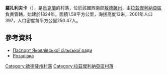 {{expand|time=2016-09-04T03:35:17+00:00}}
{{coord|46|49|47|N|29|58|38|E|scale:30000|display=title}}

'''羅扎利夫卡'''（{{lang-uk|Розалівка}}），是[[烏克蘭|烏克蘭]]的村落，位於該國西南部[[敖德薩州|敖德薩州]]，由[[拉茲傑利納亞區|拉茲傑利納亞區]]負責管轄，始建於1824年，面積1.59平方公里，海拔高度13米，2001年人口397，人口密度每平方公里250.47人。

==參考資料==
*[http://rozdilna-rda.odessa.gov.ua/files/rozdilna-rda/files/PASPORT/pasport_yakovl_vs_ko_s_l_s_ko_radi_15doc.pdf Паспорт Яковлівської сільської ради] {{Wayback|url=http://rozdilna-rda.odessa.gov.ua/files/rozdilna-rda/files/PASPORT/pasport_yakovl_vs_ko_s_l_s_ko_radi_15doc.pdf |date=20190222054105 }}
* [http://w1.c1.rada.gov.ua/pls/z7502/A005?rdat1=10.02.2012&rf7571=23109 Розалівка]{{dead link|date=2018年4月 |bot=InternetArchiveBot |fix-attempted=yes }}

{{DEFAULTSORT:Розалівка}}
[[Category:敖德薩州村落|Category:敖德薩州村落]]
[[Category:拉茲傑利納亞區村落|Category:拉茲傑利納亞區村落]]


{{Odessa-geo-stub}}
